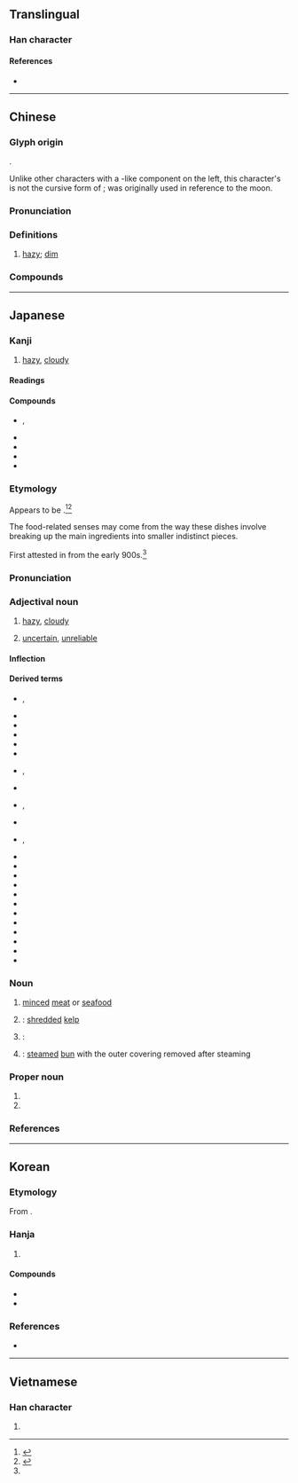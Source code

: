 {{also|胧}}
{{character info}}
==Translingual==

===Han character===
{{Han char|rn=74|rad=月|as=16|sn=20|four=71211|canj=BYBP|ids=⿰月龍}}

====References====
* {{Han ref|kx=0507.040|dkj=12179|dj=0888.090|hdz=32124.130|uh=6727|ud=26407|bh=C467|bd=50279}}

----

==Chinese==
{{zh-forms|s=胧}}

===Glyph origin===
{{Han etym}}
{{Han compound|ls=psc|月|c1=s|t1=moon|龍|c2=p}}.

Unlike other characters with a {{m|zh|月}}-like component on the left, this character's {{m|zh|月}} is not the cursive form of {{m|zh|肉}}; {{m|zh|朦朧}} was originally used in reference to the moon.

===Pronunciation===
{{zh-pron
|m=lóng
|c=lung4
|mn=ml:lông
|w=3lon
|mc=y
|oc=y
|ma=
|cat=n,a
}}

===Definitions===
{{zh-hanzi}}

# {{lb|zh|of moonlight}} [[hazy]]; [[dim]]
#: {{zh-x|朦朧|hazy moonlight}}

===Compounds===
{{zh-der|朧月|朦朧恍惚|朦朧|朣朧|朧光|朧明|朦朧朦朧|朧朧|朦朧保舉}}

----

==Japanese==

===Kanji===
{{ja-kanji|grade=|rs=月16}}

# [[hazy]], [[cloudy]]

====Readings====
{{ja-readings
|goon=る
|kanon=ろう
|kun=おぼろ-
}}

====Compounds====
{{der-top|Compounds}}
* {{ja-r|朧朧|ろうろう|rom=-}}, {{ja-r|朧々|ろうろう}}
* {{ja-r|朧銀|ろうぎん}}
* {{ja-r|朧月|ろうげつ}}
* {{ja-r|朧夜|ろうや}}
* {{ja-r|朦朧|もうろう}}
{{der-bottom}}

===Etymology===
{{ja-kanjitab|おぼろ|yomi=k}}

Appears to be {{suffix|ja|sort=おぼろ|凡|tr1=obo|t1=[[dim]], [[faint]]; [[hazy]], [[indistinct]]|ろ|tr2=ro|pos2=suffix apparently indicating general location or time, as in {{m|ja|所|tr=tokoro||place}}, {{m|ja|頃|tr=koro||around (a specific time)}}; compare {{ja-r|ら}}}}.<ref name="KDJ">{{R:Kokugo Dai Jiten}}</ref><ref name="DJS">{{R:Daijisen}}</ref>

The food-related senses may come from the way these dishes involve breaking up the main ingredients into smaller indistinct pieces.

First attested in ''{{w|The Tale of Ise}}'' from the early 900s.<ref name="KDJ"/>

===Pronunciation===
{{ja-pron|おぼろ|acc=0|acc_ref=DJR,NHK,SMK5}}

===Adjectival noun===
{{ja-adj|infl=na|おぼろ}}

# {{defdate|from early 900s}} [[hazy]], [[cloudy]]
# [[uncertain]], [[unreliable]]

====Inflection====
{{ja-na|おぼろ}}

====Derived terms====
{{der-top}}
* {{ja-r|朧%朧|おぼろ%-おぼろ|rom=-}}, {{ja-r|朧%々|おぼろ%-おぼろ}}
* {{ja-r|朧%影|おぼろ%かげ}}
* {{ja-r|朧絣|おぼろがすり}}
* {{ja-r|朧%銀|おぼろ%ぎん}}
* {{ja-r|朧%雲|おぼろ%ぐも}}
* {{ja-r|朧%九曜|おぼろ%-くよう}}
* {{ja-r|朧げ|おぼろげ|rom=-}}, {{ja-r|朧%気|おぼろ%げ}}
* {{ja-r|朧%昆布|おぼろ%-こんぶ}}
* {{ja-r|朧%染|おぼろ%ぞめ|rom=-}}, {{ja-r|朧%染め|おぼろ%ぞめ}}
* {{ja-r|朧%月|おぼろ%づき}}
* {{ja-r|朧%月%夜|おぼろ%づき%よ}}, {{ja-r|朧%月%夜|おぼろ%づく%よ}}
* {{ja-r|朧%蔦|おぼろ%づた}}
* {{ja-r|朧%豆腐|おぼろ%-どうふ}}
* {{ja-r|朧の清水|^おぼろ の ^しみず}}
* {{ja-r|朧%花色|おぼろ%-はないろ}}
* {{ja-r|朧%富士|おぼろ%ふじ}}
* {{ja-r|朧%船|おぼろ%ぶね}}
* {{ja-r|朧%饅頭|おぼろ%-まんじゅう}}
* {{ja-r|朧%木綿|おぼろ%-もめん}}
* {{ja-r|朧%闇|おぼろ%やみ}}
* {{ja-r|朧%夜|おぼろ%よ}}
* {{ja-r|朧%輪|おぼろ%わ}}
* {{ja-r|月も朧に白魚の篝もかすむ春の空|つき も おぼろ に しらうお の かがり も かすむ はる の そら}}
{{der-bottom}}

===Noun===
{{ja-noun|おぼろ}}

# [[mince]]d [[meat]] or [[seafood]]
# {{defdate|probably from 1600s}} {{short for|ja|朧昆布|tr=oboro-konbu|nodot=1|sort=おほろ}}: [[shred]]ded [[kelp]]
# {{defdate|probably from 1600s}} {{short for|ja|朧豆腐|tr=oboro-dōfu|nodot=1}}: {{rfdef|ja|sort=おほろ}}
# {{defdate|probably from 1600s}} {{short for|ja|朧饅頭|tr=oboro-manjū|nodot=1}}: [[steam]]ed [[bun]] with the outer covering removed after steaming

===Proper noun===
{{ja-pos|proper|おぼろ}}

# {{given name|ja|female|A=a|sort=おほろ}}
# {{surname|ja|A=a|nodot=1|sort=おほろ}}

===References===
<references/>

----

==Korean==

===Etymology===
From {{der|ko|ltc|-}} {{ltc-l|朧|id=1}}.

===Hanja===
{{ko-hanja-search}}
{{ko-hanja|흐릿하다|흐릿할|롱||농}}

# {{hanja form of|[[롱]]/[[농]]|[[hazy]], [[cloudy]]}}

====Compounds====
{{der-top|Compounds}}
* {{ko-l|몽롱|[[faint]]; [[dim]]|朦朧}}
* {{ko-l|몽롱체|朦朧體}}
{{der-bottom}}

===References===
* {{R:hanjadoc|4792}}

----

==Vietnamese==

===Han character===
{{vi-readings|reading=lung, lông|rs=月16}}

# {{rfdef|vi|sort=月16}}